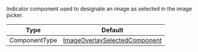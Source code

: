 Indicator component used to designate an image as selected in the image picker.

| Type          | Default                                                                                                                                                                               |
| ------------- | ------------------------------------------------------------------------------------------------------------------------------------------------------------------------------------- |
| ComponentType | [ImageOverlaySelectedComponent](https://github.com/GetStream/stream-chat-react-native/blob/main/package/src/components/AttachmentPicker/components/ImageOverlaySelectedComponent.tsx) |
